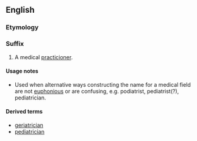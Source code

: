 ==English==

===Etymology===
{{suffix|en|-iatric|ian}}

===Suffix===
{{en-suffix}}

# A medical [[practicioner]].

====Usage notes====
* Used when alternative ways constructing the name for a medical field are not [[euphonious]] or are confusing, e.g. podiatrist, pediatrist(?), pediatrician.

====Derived terms====
* [[geriatrician]]
* [[pediatrician]]